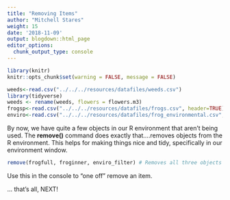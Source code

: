 ```yaml
---
title: "Removing Items"
author: "Mitchell Stares"
weight: 15
date: '2018-11-09'
output: blogdown::html_page
editor_options:
  chunk_output_type: console
---
```

```r
library(knitr)
knitr::opts_chunk$set(warning = FALSE, message = FALSE)
```
```r
weeds<-read.csv("../../../resources/datafiles/weeds.csv")
library(tidyverse)
weeds <- rename(weeds, flowers = flowers.m3)
frogsp<-read.csv("../../../resources/datafiles/frogs.csv", header=TRUE)
enviro<-read.csv("../../../resources/datafiles/frog_environmental.csv", header=TRUE)
```  

By now, we have quite a few objects in our R environment that aren't being used. The **remove()** command does exactly that....removes objects from the R environment. This helps for making things nice and tidy, specifically in our environment window. 

```r
remove(frogfull, froginner, enviro_filter) # Removes all three objects we just generated
```

Use this in the console to "one off" remove an item.  

... that's all, NEXT!
